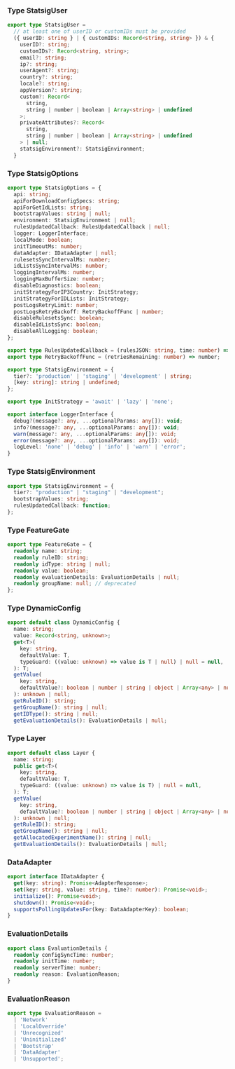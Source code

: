 ### Type StatsigUser

```typescript
export type StatsigUser =
  // at least one of userID or customIDs must be provided
  ({ userID: string } | { customIDs: Record<string, string> }) & {
    userID?: string;
    customIDs?: Record<string, string>;
    email?: string;
    ip?: string;
    userAgent?: string;
    country?: string;
    locale?: string;
    appVersion?: string;
    custom?: Record<
      string,
      string | number | boolean | Array<string> | undefined
    >;
    privateAttributes?: Record<
      string,
      string | number | boolean | Array<string> | undefined
    > | null;
    statsigEnvironment?: StatsigEnvironment;
  }
```

### Type StatsigOptions

```typescript
export type StatsigOptions = {
  api: string;
  apiForDownloadConfigSpecs: string;
  apiForGetIdLists: string;
  bootstrapValues: string | null;
  environment: StatsigEnvironment | null;
  rulesUpdatedCallback: RulesUpdatedCallback | null;
  logger: LoggerInterface;
  localMode: boolean;
  initTimeoutMs: number;
  dataAdapter: IDataAdapter | null;
  rulesetsSyncIntervalMs: number;
  idListsSyncIntervalMs: number;
  loggingIntervalMs: number;
  loggingMaxBufferSize: number;
  disableDiagnostics: boolean;
  initStrategyForIP3Country: InitStrategy;
  initStrategyForIDLists: InitStrategy;
  postLogsRetryLimit: number;
  postLogsRetryBackoff: RetryBackoffFunc | number;
  disableRulesetsSync: boolean;
  disableIdListsSync: boolean;
  disableAllLogging: boolean;
};

export type RulesUpdatedCallback = (rulesJSON: string, time: number) => void;
export type RetryBackoffFunc = (retriesRemaining: number) => number;

export type StatsigEnvironment = {
  tier?: 'production' | 'staging' | 'development' | string;
  [key: string]: string | undefined;
};

export type InitStrategy = 'await' | 'lazy' | 'none';

export interface LoggerInterface {
  debug?(message?: any, ...optionalParams: any[]): void;
  info?(message?: any, ...optionalParams: any[]): void;
  warn(message?: any, ...optionalParams: any[]): void;
  error(message?: any, ...optionalParams: any[]): void;
  logLevel: 'none' | 'debug' | 'info' | 'warn' | 'error';
}

```

### Type StatsigEnvironment

```typescript
export type StatsigEnvironment = {
  tier?: "production" | "staging" | "development";
  bootstrapValues: string;
  rulesUpdatedCallback: function;
};
```

### Type FeatureGate

```typescript
export type FeatureGate = {
  readonly name: string;
  readonly ruleID: string;
  readonly idType: string | null;
  readonly value: boolean;
  readonly evaluationDetails: EvaluationDetails | null;
  readonly groupName: null; // deprecated
};
```

### Type DynamicConfig

```typescript
export default class DynamicConfig {
  name: string;
  value: Record<string, unknown>;
  get<T>(
    key: string,
    defaultValue: T,
    typeGuard: ((value: unknown) => value is T | null) | null = null,
  ): T;
  getValue(
    key: string,
    defaultValue?: boolean | number | string | object | Array<any> | null,
  ): unknown | null;
  getRuleID(): string;
  getGroupName(): string | null;
  getIDType(): string | null;
  getEvaluationDetails(): EvaluationDetails | null;
```

### Type Layer

```typescript
export default class Layer {
  name: string;
  public get<T>(
    key: string,
    defaultValue: T,
    typeGuard: ((value: unknown) => value is T) | null = null,
  ): T;
  getValue(
    key: string,
    defaultValue?: boolean | number | string | object | Array<any> | null,
  ): unknown | null;
  getRuleID(): string;
  getGroupName(): string | null;
  getAllocatedExperimentName(): string | null;
  getEvaluationDetails(): EvaluationDetails | null;
```

### DataAdapter

```typescript
export interface IDataAdapter {
  get(key: string): Promise<AdapterResponse>;
  set(key: string, value: string, time?: number): Promise<void>;
  initialize(): Promise<void>;
  shutdown(): Promise<void>;
  supportsPollingUpdatesFor(key: DataAdapterKey): boolean;
}
```

### EvaluationDetails

```typescript
export class EvaluationDetails {
  readonly configSyncTime: number;
  readonly initTime: number;
  readonly serverTime: number;
  readonly reason: EvaluationReason;
}
```

### EvaluationReason

```typescript
export type EvaluationReason =
  | 'Network'
  | 'LocalOverride'
  | 'Unrecognized'
  | 'Uninitialized'
  | 'Bootstrap'
  | 'DataAdapter'
  | 'Unsupported';
```
